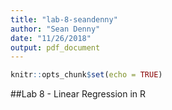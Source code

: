 ```yaml
---
title: "lab-8-seandenny"
author: "Sean Denny"
date: "11/26/2018"
output: pdf_document
---
```


```r
knitr::opts_chunk$set(echo = TRUE)
```

##Lab 8 - Linear Regression in R